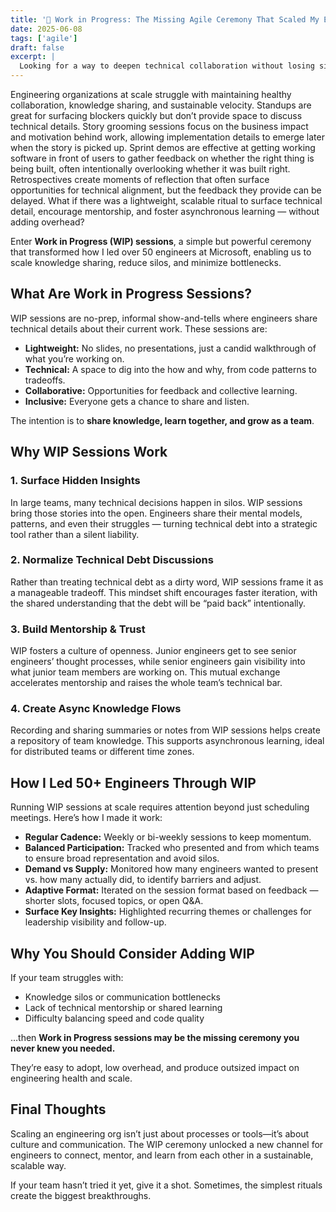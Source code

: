 ```yaml
---
title: '🧬 Work in Progress: The Missing Agile Ceremony That Scaled My Engineering Team Without Bottlenecks'
date: 2025-06-08
tags: ['agile']
draft: false
excerpt: |
  Looking for a way to deepen technical collaboration without losing sight of business goals? Discover "Work in Progress" sessions — a lightweight, no-prep ceremony that helped our engineering team scale smoothly, surface hidden insights, and turn technical debt into a strategic advantage.
---
```


Engineering organizations at scale struggle with maintaining healthy collaboration, knowledge sharing, and sustainable velocity. Standups are great for surfacing blockers quickly but don’t provide space to discuss technical details. Story grooming sessions focus on the business impact and motivation behind work, allowing implementation details to emerge later when the story is picked up. Sprint demos are effective at getting working software in front of users to gather feedback on whether the right thing is being built, often intentionally overlooking whether it was built right. Retrospectives create moments of reflection that often surface opportunities for technical alignment, but the feedback they provide can be delayed. What if there was a lightweight, scalable ritual to surface technical detail, encourage mentorship, and foster asynchronous learning — without adding overhead?

Enter **Work in Progress (WIP) sessions**, a simple but powerful ceremony that transformed how I led over 50 engineers at Microsoft, enabling us to scale knowledge sharing, reduce silos, and minimize bottlenecks.

## What Are Work in Progress Sessions?

WIP sessions are no-prep, informal show-and-tells where engineers share technical details about their current work. These sessions are:

- **Lightweight:** No slides, no presentations, just a candid walkthrough of what you’re working on.
- **Technical:** A space to dig into the how and why, from code patterns to tradeoffs.
- **Collaborative:** Opportunities for feedback and collective learning.
- **Inclusive:** Everyone gets a chance to share and listen.

The intention is to **share knowledge, learn together, and grow as a team**.

## Why WIP Sessions Work

### 1. Surface Hidden Insights

In large teams, many technical decisions happen in silos. WIP sessions bring those stories into the open. Engineers share their mental models, patterns, and even their struggles — turning technical debt into a strategic tool rather than a silent liability.

### 2. Normalize Technical Debt Discussions

Rather than treating technical debt as a dirty word, WIP sessions frame it as a manageable tradeoff. This mindset shift encourages faster iteration, with the shared understanding that the debt will be “paid back” intentionally.

### 3. Build Mentorship & Trust

WIP fosters a culture of openness. Junior engineers get to see senior engineers’ thought processes, while senior engineers gain visibility into what junior team members are working on. This mutual exchange accelerates mentorship and raises the whole team’s technical bar.

### 4. Create Async Knowledge Flows

Recording and sharing summaries or notes from WIP sessions helps create a repository of team knowledge. This supports asynchronous learning, ideal for distributed teams or different time zones.

## How I Led 50+ Engineers Through WIP

Running WIP sessions at scale requires attention beyond just scheduling meetings. Here’s how I made it work:

- **Regular Cadence:** Weekly or bi-weekly sessions to keep momentum.
- **Balanced Participation:** Tracked who presented and from which teams to ensure broad representation and avoid silos.
- **Demand vs Supply:** Monitored how many engineers wanted to present vs. how many actually did, to identify barriers and adjust.
- **Adaptive Format:** Iterated on the session format based on feedback — shorter slots, focused topics, or open Q&A.
- **Surface Key Insights:** Highlighted recurring themes or challenges for leadership visibility and follow-up.

## Why You Should Consider Adding WIP

If your team struggles with:

- Knowledge silos or communication bottlenecks
- Lack of technical mentorship or shared learning
- Difficulty balancing speed and code quality

…then **Work in Progress sessions may be the missing ceremony you never knew you needed.**

They’re easy to adopt, low overhead, and produce outsized impact on engineering health and scale.

## Final Thoughts

Scaling an engineering org isn’t just about processes or tools—it’s about culture and communication. The WIP ceremony unlocked a new channel for engineers to connect, mentor, and learn from each other in a sustainable, scalable way.

If your team hasn’t tried it yet, give it a shot. Sometimes, the simplest rituals create the biggest breakthroughs.
